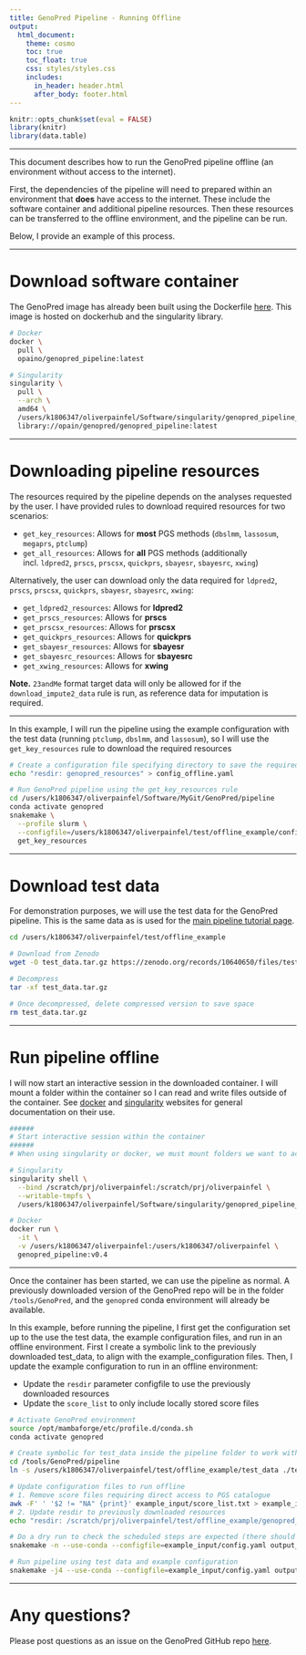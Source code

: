 ```yaml
---
title: GenoPred Pipeline - Running Offline
output: 
  html_document:
    theme: cosmo
    toc: true
    toc_float: true
    css: styles/styles.css
    includes:
      in_header: header.html
      after_body: footer.html
---
```


```r
knitr::opts_chunk$set(eval = FALSE)
library(knitr)
library(data.table)
```

***

This document describes how to run the GenoPred pipeline offline (an environment without access to the internet).

First, the dependencies of the pipeline will need to prepared within an environment that **does** have access to the internet. These include the software container and additional pipeline resources. Then these resources can be transferred to the offline environment, and the pipeline can be run.

Below, I provide an example of this process.

***

# Download software container

The GenoPred image has already been built using the Dockerfile [here](https://github.com/opain/GenoPred/blob/master/pipeline/misc/docker/Dockerfile). This image is hosted on dockerhub and the singularity library.

```bash
# Docker
docker \
  pull \
  opaino/genopred_pipeline:latest

# Singularity
singularity \
  pull \
  --arch \
  amd64 \
  /users/k1806347/oliverpainfel/Software/singularity/genopred_pipeline_latest.sif \
  library://opain/genopred/genopred_pipeline:latest
```

</details>

***

# Downloading pipeline resources

The resources required by the pipeline depends on the analyses requested by the user. I have provided rules to download required resources for two scenarios:

- `get_key_resources`: Allows for **most** PGS methods (`dbslmm`, `lassosum`, `megaprs`, `ptclump`)
- `get_all_resources`: Allows for **all** PGS methods (additionally incl. `ldpred2`, `prscs`, `prscsx`, `quickprs`, `sbayesr`, `sbayesrc`, `xwing`)

Alternatively, the user can download only the data required for `ldpred2`, `prscs`, `prscsx`, `quickprs`, `sbayesr`, `sbayesrc`, `xwing`:

- `get_ldpred2_resources`: Allows for **ldpred2**
- `get_prscs_resources`: Allows for **prscs**
- `get_prscsx_resources`: Allows for **prscsx**
- `get_quickprs_resources`: Allows for **quickprs**
- `get_sbayesr_resources`: Allows for **sbayesr**
- `get_sbayesrc_resources`: Allows for **sbayesrc**
- `get_xwing_resources`: Allows for **xwing**

**Note.** `23andMe` format target data will only be allowed for if the `download_impute2_data` rule is run, as reference data for imputation is required.

***

In this example, I will run the pipeline using the example configuration with the test data (running `ptclump`, `dbslmm`, and `lassosum`), so I will use the `get_key_resources` rule to download the required resources

```bash
# Create a configuration file specifying directory to save the required resources
echo "resdir: genopred_resources" > config_offline.yaml

# Run GenoPred pipeline using the get_key_resources rule
cd /users/k1806347/oliverpainfel/Software/MyGit/GenoPred/pipeline
conda activate genopred
snakemake \
  --profile slurm \
  --configfile=/users/k1806347/oliverpainfel/test/offline_example/config.yaml \
  get_key_resources
```

***

# Download test data

For demonstration purposes, we will use the test data for the GenoPred pipeline. This is the same data as is used for the [main pipeline tutorial page](https://opain.github.io/GenoPred/pipeline_readme.html#Run_using_test_data).

```bash
cd /users/k1806347/oliverpainfel/test/offline_example

# Download from Zenodo
wget -O test_data.tar.gz https://zenodo.org/records/10640650/files/test_data.tar.gz?download=1

# Decompress
tar -xf test_data.tar.gz

# Once decompressed, delete compressed version to save space
rm test_data.tar.gz
```

***

# Run pipeline offline

I will now start an interactive session in the downloaded container. I will mount a folder within the container so I can read and write files outside of the container. See [docker](https://docs.docker.com/) and [singularity](https://sylabs.io/docs/) websites for general documentation on their use. 

```bash
######
# Start interactive session within the container
######
# When using singularity or docker, we must mount folders we want to access within the container

# Singularity 
singularity shell \
  --bind /scratch/prj/oliverpainfel:/scratch/prj/oliverpainfel \
  --writable-tmpfs \
  /users/k1806347/oliverpainfel/Software/singularity/genopred_pipeline_latest.sif

# Docker
docker run \
  -it \
  -v /users/k1806347/oliverpainfel:/users/k1806347/oliverpainfel \
  genopred_pipeline:v0.4
```

***

Once the container has been started, we can use the pipeline as normal. A previously downloaded version of the GenoPred repo will be in the folder `/tools/GenoPred`, and the `genopred` conda environment will already be available. 

In this example, before running the pipeline, I first get the configuration set up to the use the test data, the example configuration files, and run in an offline environment. First I create a symbolic link to the previously downloaded test_data, to align with the example_configuration files. Then, I update the example configuration to run in an offline environment:

- Update the `resdir` parameter configfile to use the previously downloaded resources
- Update the `score_list` to only include locally stored score files

```bash
# Activate GenoPred environment
source /opt/mambaforge/etc/profile.d/conda.sh
conda activate genopred

# Create symbolic for test_data inside the pipeline folder to work with the example configuration files
cd /tools/GenoPred/pipeline
ln -s /users/k1806347/oliverpainfel/test/offline_example/test_data ./test_data

# Update configuration files to run offline
# 1. Remove score files requiring direct access to PGS catalogue
awk -F' ' '$2 != "NA" {print}' example_input/score_list.txt > example_input/score_list_2.txt && mv example_input/score_list_2.txt example_input/score_list.txt
# 2. Update resdir to previously downloaded resources
echo "resdir: /scratch/prj/oliverpainfel/test/offline_example/genopred_resources" >> example_input/config.yaml

# Do a dry run to check the scheduled steps are expected (there should not be any steps saying 'download', and it should not be necessary to build the conda environment)
snakemake -n --use-conda --configfile=example_input/config.yaml output_all

# Run pipeline using test data and example configuration
snakemake -j4 --use-conda --configfile=example_input/config.yaml output_all
```

***

# Any questions?

Please post questions as an issue on the GenoPred GitHub repo [here](https://github.com/opain/GenoPred/issues).


